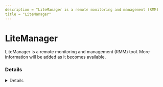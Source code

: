 ```yaml
---
description = "LiteManager is a remote monitoring and management (RMM) tool. More information will be added as it becomes available."
title = "LiteManager"
---
```




# LiteManager

LiteManager is a remote monitoring and management (RMM) tool. More information will be added as it becomes available.

### Details
<Details author={""}
         category={""}
         created={""}
         website={""}
         lastModified={"2-8-2024"}
         privileges={""}
         free={ false }
         verification={ false }
/>

#### Installation Paths
<Card code={ ["lmnoipserver.exe", "ROMFUSClient.exe", "romfusclient.exe", "romviewer.exe", "romserver.exe", "ROMServer.exe"] }/>





### Forensic Artifacts




#### Network Artifacts
<EuiSpacer size="xl"/>
<NetworkArtifactsTable data={ [{"Description": "Known remote domains", "Domains": ["*.litemanager.ru", "*.litemanager.com", "litemanager.com"], "Ports": []}] }/>




### Detections
- Detects potential network activity of LiteManager RMM tool
  - [Sigma Rule](https://github.com/magicsword-io/LOLRMM/blob/main/detections/sigma/litemanager_network_sigma.yml)
- Detects potential processes activity of LiteManager RMM tool
  - [Sigma Rule](https://github.com/magicsword-io/LOLRMM/blob/main/detections/sigma/litemanager_processes_sigma.yml)

### References
- [https://www.litemanager.com/articles/LiteManager_remote_access_to_a_desktop_via_the_Internet_or_LAN/](https://www.litemanager.com/articles/LiteManager_remote_access_to_a_desktop_via_the_Internet_or_LAN/)

